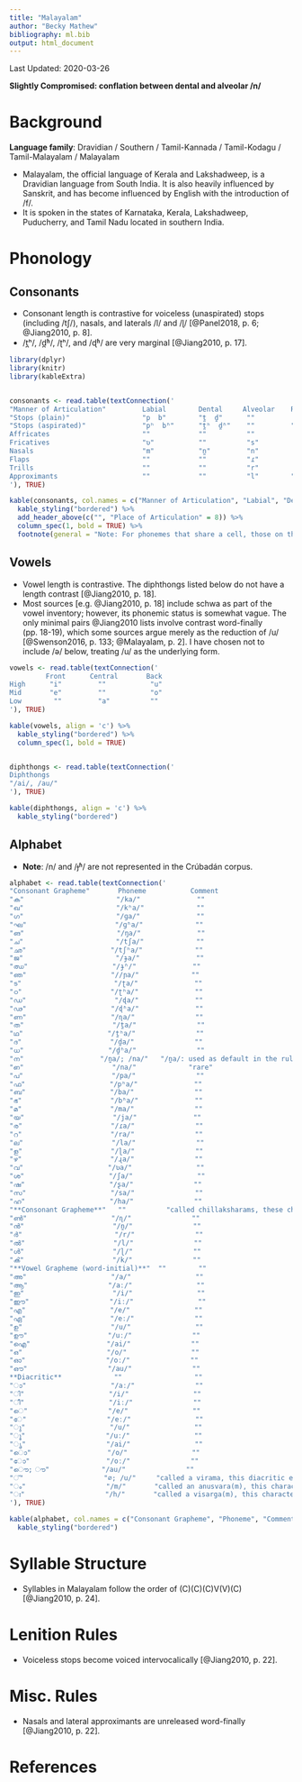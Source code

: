 ```yaml
---
title: "Malayalam"
author: "Becky Mathew"
bibliography: ml.bib
output: html_document
---
```


Last Updated: 2020-03-26

**Slightly Compromised: conflation between dental and alveolar /n/**

# Background

**Language family**: Dravidian / Southern / Tamil-Kannada / Tamil-Kodagu / Tamil-Malayalam / Malayalam

* Malayalam, the official language of Kerala and Lakshadweep, is a Dravidian language from South India. It is also heavily influenced by Sanskrit, and has become influenced by English with the introduction of /f/.
* It is spoken in the states of Karnataka, Kerala, Lakshadweep, Puducherry, and Tamil Nadu located in southern India.

# Phonology

## Consonants

* Consonant length is contrastive for voiceless (unaspirated) stops (including /tʃ/), nasals, and laterals /l/ and /ɭ/ [@Panel2018, p. 6; @Jiang2010, p. 8].
* /t̪ʰ/, /d̪ʱ/, /ʈʰ/, and /ɖʱ/ are very marginal [@Jiang2010, p. 17].

```r

library(dplyr)
library(knitr)
library(kableExtra)


consonants <- read.table(textConnection('
"Manner of Articulation"         Labial        Dental     Alveolar    Retroflex   Postalveolar   Palatal       Velar       Glottal
"Stops (plain)"                  "p  b"        "t̪  d̪"      ""          "ʈ  ɖ"        ""           "ɟ"         "k  ɡ"         ""
"Stops (aspirated)"              "pʰ  bʱ"      "t̪ʰ  d̪ʱ"    ""         "ʈʰ  ɖʱ"       ""           "ɟʱ"        "kʰ  ɡʱ"       ""
Affricates                       ""            ""          ""            ""        "tʃ tʃʰ"       ""            ""           ""
Fricatives                       "ʋ"           ""          "s"          "ʂ"          "ʃ"          ""            ""           "h"
Nasals                           "m"           "n̪"         "n"          "ɳ"          ""           "ɲ"           "ŋ"          ""
Flaps                            ""            ""          "ɾ"          ""           ""           ""            ""           ""
Trills                           ""            ""          "r"          ""           ""           ""            ""           ""
Approximants                     ""            ""          "l"        "ɻ  ɭ"         ""           "j"           ""           ""
'), TRUE)

kable(consonants, col.names = c("Manner of Articulation", "Labial", "Dental", "Alveolar", "Retroflex", "Postalveolar", "Palatal", "Velar", "Glottal"), align = 'c') %>%
  kable_styling("bordered") %>%
  add_header_above(c("", "Place of Articulation" = 8)) %>%
  column_spec(1, bold = TRUE) %>%
  footnote(general = "Note: For phonemes that share a cell, those on the left are voiceless and those on the right are voiced. Both retroflex approximants are voiced, but the one on the right is lateral.", general_title = "")
```

## Vowels

* Vowel length is contrastive. The diphthongs listed below do not have a length contrast [@Jiang2010, p. 18].
* Most sources [e.g. @Jiang2010, p. 18] include schwa as part of the vowel inventory; however, its phonemic status is somewhat vague. The only minimal pairs @Jiang2010 lists involve contrast word-finally (pp. 18-19), which some sources argue merely as the reduction of /u/ [@Swenson2016, p. 133; @Malayalam, p. 2]. I have chosen not to include /ə/ below, treating /u/ as the underlying form.

```r

vowels <- read.table(textConnection('
         Front      Central       Back
High      "i"         ""           "u"
Mid       "e"         ""           "o"
Low        ""         "a"          ""
'), TRUE)

kable(vowels, align = 'c') %>%
  kable_styling("bordered") %>%
  column_spec(1, bold = TRUE)


diphthongs <- read.table(textConnection('
Diphthongs
"/ai/, /au/"
'), TRUE)

kable(diphthongs, align = 'c') %>%
  kable_styling("bordered")
```   

## Alphabet

* **Note**: /n/ and /ɟʱ/ are not represented in the Crúbadán corpus.

```r

alphabet <- read.table(textConnection('
"Consonant Grapheme"       Phoneme           Comment
"ക"                       "/ka/"              ""
"ഖ"                       "/kʰa/"             ""
"ഗ"                       "/ɡa/"              ""
"ഘ"                      "/ɡʱa/"             ""
"ങ"                       "/ŋa/"              ""
"ച"                       "/tʃa/"             ""
"ഛ"                     "/tʃʰa/"             ""
"ജ"                       "/ɟa/"              ""
"ഝ"                     "/ɟʱ/"              ""
"ഞ"                     "//ɲa/"             ""
"ട"                       "/ʈa/"              ""
"ഠ"                      "/ʈʰa/"              ""
"ഡ"                      "/ɖa/"              ""
"ഢ"                     "/ɖʱa/"              ""
"ണ"                     "/ɳa/"               ""
"ത"                      "/t̪a/"               ""
"ഥ"                     "/t̪ʰa/"               ""
"ദ"                      "/d̪a/"               ""
"ധ"                     "/d̪ʱa/"               ""
"ന"                   "/n̪a/; /na/"   "/n̪a/: used as default in the rules"
"ഩ"                      "/na/"             "rare"
"പ"                      "/pa/"               ""
"ഫ"                     "/pʰa/"              ""
"ബ"                     "/ba/"               ""
"ഭ"                      "/bʱa/"              ""
"മ"                      "/ma/"               ""
"യ"                      "/ja/"              ""
"ര"                      "/ɾa/"               ""
"റ"                      "/ra/"               ""
"ല"                      "/la/"               ""
"ള"                      "/ɭa/"               ""
"ഴ"                      "/ɻa/"               ""
"വ"                     "/ʋa/"                ""
"ശ"                     "/ʃa/"                ""
"ഷ"                     "/ʂa/"               ""
"സ"                     "/sa/"               ""
"ഹ"                     "/ha/"               ""
"**Consonant Grapheme**"   ""          "called chillaksharams, these characters don\'t carry an inherent vowel [@Panel2018, p. 9]"
"ൺ"                     "/ɳ/"               ""  
"ൻ"                      "/n̪/"               ""
"ർ"                       "/r/"               ""
"ൽ"                      "/l/"               ""
"ൾ"                      "/ɭ/"               ""
"ൿ"                      "/k/"               ""
"**Vowel Grapheme (word-initial)**"  ""        ""
"അ"                     "/a/"                ""
"ആ"                    "/aː/"                ""
"ഇ"                      "/i/"                ""
"ഈ"                    "/iː/"                ""
"എ"                     "/e/"                ""
"ഏ"                     "/eː/"               ""
"ഉ"                      "/u/"                ""
"ഊ"                    "/uː/"               ""
"ഐ"                   "/ai/"               ""
"ഒ"                     "/o/"                ""
"ഓ"                    "/oː/"               ""
"ഔ"                    "/au/"               ""
**Diacritic**             ""                  ""
"ാ"                     "/aː/"               ""
"ി"                     "/i/"                ""
"ീ"                     "/iː/"               ""
"െ"                    "/e/"                ""
"േ"                    "/eː/"                ""
"ു"                     "/u/"                ""
"ൂ"                    "/uː/"                ""
"ൃ"                    "/ai/"                ""
"ൊ"                   "/o/"                ""
"ോ"                   "/oː/"               ""
"ൌ; ൗ"             "/au/"               ""
"്"                    "∅; /u/"     "called a virama, this diacritic either removes the inherent vowel or reduces word-final /u/ to [ə] [@Malayalam, p. 2]"  
"ം"                    "/m/"       "called an anusvara(m), this character follows a vowel, often resulting in assimilation to the following consonant [@Panel2018, p. 9]"  
"ഃ"                    "/h/"       "called a visarga(m), this character follows a vowel (ibid.)"  
'), TRUE)

kable(alphabet, col.names = c("Consonant Grapheme", "Phoneme", "Comment"), align = 'c') %>%
  kable_styling("bordered")
```

# Syllable Structure

* Syllables in Malayalam follow the order of (C)(C)(C)V(V)(C) [@Jiang2010, p. 24].

# Lenition Rules

* Voiceless stops become voiced intervocalically [@Jiang2010, p. 22].

# Misc. Rules

* Nasals and lateral approximants are unreleased word-finally [@Jiang2010, p. 22].

# References
